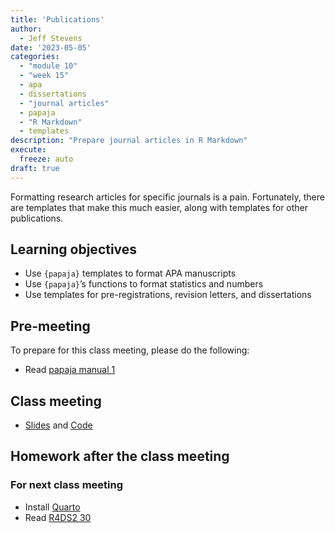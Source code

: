 ```yaml
---
title: 'Publications'
author:
  - Jeff Stevens
date: '2023-05-05'
categories: 
  - "module 10"
  - "week 15"
  - apa
  - dissertations
  - "journal articles"
  - papaja
  - "R Markdown"
  - templates
description: "Prepare journal articles in R Markdown"
execute:
  freeze: auto
draft: true
---
```


Formatting research articles for specific journals is a pain. Fortunately, there are templates that make this much easier, along with templates for other publications.

## Learning objectives

* Use `{papaja}` templates to format APA manuscripts
* Use `{papaja}`'s functions to format statistics and numbers
* Use templates for pre-registrations, revision letters, and dissertations

## Pre-meeting

To prepare for this class meeting, please do the following:

* Read [papaja manual 1](https://frederikaust.com/papaja_man/introduction.html){target='_blank'}

## Class meeting

* [Slides](../../slides/40_publications.qmd){target="_blank"} and [Code](../../code/40_publications.html){target="_blank"}

## Homework after the class meeting

### For next class meeting

* Install [Quarto](https://quarto.org/docs/get-started/)
* Read [R4DS2 30](https://r4ds.hadley.nz/quarto.html){target='_blank'}
